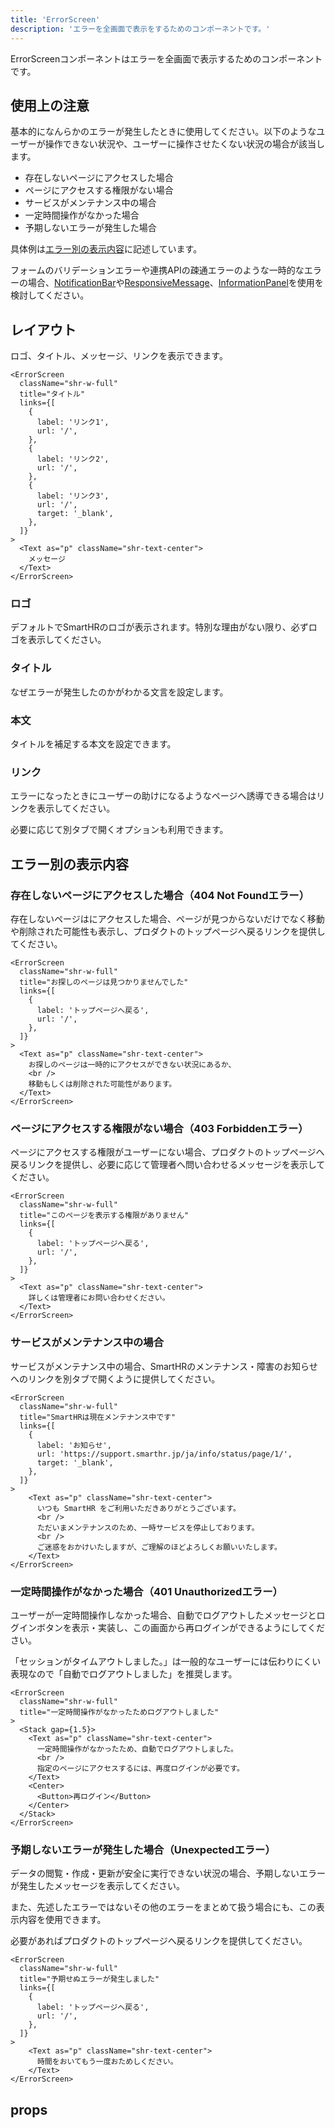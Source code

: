 ```yaml
---
title: 'ErrorScreen'
description: 'エラーを全画面で表示をするためのコンポーネントです。'
---
```


ErrorScreenコンポーネントはエラーを全画面で表示するためのコンポーネントです。

<ComponentStory name="ErrorScreen" />

## 使用上の注意

基本的になんらかのエラーが発生したときに使用してください。以下のようなユーザーが操作できない状況や、ユーザーに操作させたくない状況の場合が該当します。

- 存在しないページにアクセスした場合
- ページにアクセスする権限がない場合
- サービスがメンテナンス中の場合
- 一定時間操作がなかった場合
- 予期しないエラーが発生した場合

具体例は<a href="#h2-2">エラー別の表示内容</a>に記述しています。

フォームのバリデーションエラーや連携APIの疎通エラーのような一時的なエラーの場合、[NotificationBar](/products/components/notification-bar/)や[ResponsiveMessage](/products/components/response-message/)、[InformationPanel](/products/components/information-panel/)を使用を検討してください。

## レイアウト

ロゴ、タイトル、メッセージ、リンクを表示できます。

```tsx editable codeBlock
<ErrorScreen
  className="shr-w-full"
  title="タイトル"
  links={[
    {
      label: 'リンク1',
      url: '/',
    },
    {
      label: 'リンク2',
      url: '/',
    },
    {
      label: 'リンク3',
      url: '/',
      target: '_blank',
    },
  ]}
>
  <Text as="p" className="shr-text-center">
    メッセージ
  </Text>
</ErrorScreen>
```

### ロゴ

デフォルトでSmartHRのロゴが表示されます。特別な理由がない限り、必ずロゴを表示してください。

### タイトル

なぜエラーが発生したのかがわかる文言を設定します。

### 本文

タイトルを補足する本文を設定できます。

### リンク

エラーになったときにユーザーの助けになるようなページへ誘導できる場合はリンクを表示してください。

必要に応じて別タブで開くオプションも利用できます。

## エラー別の表示内容

### 存在しないページにアクセスした場合（404 Not Foundエラー）

存在しないページはにアクセスした場合、ページが見つからないだけでなく移動や削除された可能性も表示し、プロダクトのトップページへ戻るリンクを提供してください。

```tsx editable codeBlock
<ErrorScreen
  className="shr-w-full"
  title="お探しのページは見つかりませんでした"
  links={[
    {
      label: 'トップページへ戻る',
      url: '/',
    },
  ]}
>
  <Text as="p" className="shr-text-center">
    お探しのページは一時的にアクセスができない状況にあるか、
    <br />
    移動もしくは削除された可能性があります。
  </Text>
</ErrorScreen>
```

### ページにアクセスする権限がない場合（403 Forbiddenエラー）

ページにアクセスする権限がユーザーにない場合、プロダクトのトップページへ戻るリンクを提供し、必要に応じて管理者へ問い合わせるメッセージを表示してください。

```tsx editable codeBlock
<ErrorScreen
  className="shr-w-full"
  title="このページを表示する権限がありません"
  links={[
    {
      label: 'トップページへ戻る',
      url: '/',
    },
  ]}
>
  <Text as="p" className="shr-text-center">
    詳しくは管理者にお問い合わせください。
  </Text>
</ErrorScreen>
```

### サービスがメンテナンス中の場合

サービスがメンテナンス中の場合、SmartHRのメンテナンス・障害のお知らせへのリンクを別タブで開くように提供してください。

```tsx editable codeBlock
<ErrorScreen
  className="shr-w-full"
  title="SmartHRは現在メンテナンス中です"
  links={[
    {
      label: 'お知らせ',
      url: 'https://support.smarthr.jp/ja/info/status/page/1/',
      target: '_blank',
    },
  ]}
>
    <Text as="p" className="shr-text-center">
      いつも SmartHR をご利用いただきありがとうございます。
      <br />
      ただいまメンテナンスのため、一時サービスを停止しております。
      <br />
      ご迷惑をおかけいたしますが、ご理解のほどよろしくお願いいたします。
    </Text>
</ErrorScreen>
```

### 一定時間操作がなかった場合（401 Unauthorizedエラー）

ユーザーが一定時間操作しなかった場合、自動でログアウトしたメッセージとログインボタンを表示・実装し、この画面から再ログインができるようにしてください。

「セッションがタイムアウトしました。」は一般的なユーザーには伝わりにくい表現なので「自動でログアウトしました」を推奨します。

```tsx editable codeBlock
<ErrorScreen
  className="shr-w-full"
  title="一定時間操作がなかったためログアウトしました"
>
  <Stack gap={1.5}>
    <Text as="p" className="shr-text-center">
      一定時間操作がなかったため、自動でログアウトしました。
      <br />
      指定のページにアクセスするには、再度ログインが必要です。
    </Text>
    <Center>
      <Button>再ログイン</Button>
    </Center>
  </Stack>
</ErrorScreen>
```

### 予期しないエラーが発生した場合（Unexpectedエラー）

データの閲覧・作成・更新が安全に実行できない状況の場合、予期しないエラーが発生したメッセージを表示してください。

また、先述したエラーではないその他のエラーをまとめて扱う場合にも、この表示内容を使用できます。

必要があればプロダクトのトップページへ戻るリンクを提供してください。

```tsx editable codeBlock
<ErrorScreen
  className="shr-w-full"
  title="予期せぬエラーが発生しました"
  links={[
    {
      label: 'トップページへ戻る',
      url: '/',
    },
  ]}
>
    <Text as="p" className="shr-text-center">
      時間をおいてもう一度おためしください。
    </Text>
</ErrorScreen>
```

## props

<ComponentPropsTable name="ErrorScreen" />


